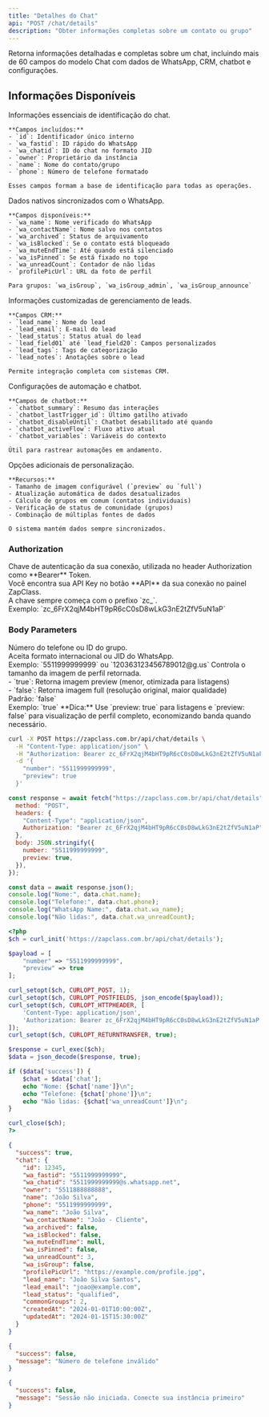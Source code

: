 ```yaml
---
title: "Detalhes do Chat"
api: "POST /chat/details"
description: "Obter informações completas sobre um contato ou grupo"
---
```


Retorna informações detalhadas e completas sobre um chat, incluindo mais de 60 campos do modelo Chat com dados de WhatsApp, CRM, chatbot e configurações.

## Informações Disponíveis

<AccordionGroup>
  <Accordion title="Dados Básicos" icon="address-card">
    Informações essenciais de identificação do chat.

    **Campos incluídos:**
    - `id`: Identificador único interno
    - `wa_fastid`: ID rápido do WhatsApp
    - `wa_chatid`: ID do chat no formato JID
    - `owner`: Proprietário da instância
    - `name`: Nome do contato/grupo
    - `phone`: Número de telefone formatado

    Esses campos formam a base de identificação para todas as operações.

  </Accordion>

  <Accordion title="Informações do WhatsApp" icon="whatsapp">
    Dados nativos sincronizados com o WhatsApp.

    **Campos disponíveis:**
    - `wa_name`: Nome verificado do WhatsApp
    - `wa_contactName`: Nome salvo nos contatos
    - `wa_archived`: Status de arquivamento
    - `wa_isBlocked`: Se o contato está bloqueado
    - `wa_muteEndTime`: Até quando está silenciado
    - `wa_isPinned`: Se está fixado no topo
    - `wa_unreadCount`: Contador de não lidas
    - `profilePicUrl`: URL da foto de perfil

    Para grupos: `wa_isGroup`, `wa_isGroup_admin`, `wa_isGroup_announce`

  </Accordion>

  <Accordion title="Dados de Lead/CRM" icon="user-tag">
    Informações customizadas de gerenciamento de leads.

    **Campos CRM:**
    - `lead_name`: Nome do lead
    - `lead_email`: E-mail do lead
    - `lead_status`: Status atual do lead
    - `lead_field01` até `lead_field20`: Campos personalizados
    - `lead_tags`: Tags de categorização
    - `lead_notes`: Anotações sobre o lead

    Permite integração completa com sistemas CRM.

  </Accordion>

  <Accordion title="Chatbot e Automação" icon="robot">
    Configurações de automação e chatbot.

    **Campos de chatbot:**
    - `chatbot_summary`: Resumo das interações
    - `chatbot_lastTrigger_id`: Último gatilho ativado
    - `chatbot_disableUntil`: Chatbot desabilitado até quando
    - `chatbot_activeFlow`: Fluxo ativo atual
    - `chatbot_variables`: Variáveis do contexto

    Útil para rastrear automações em andamento.

  </Accordion>

  <Accordion title="Configurações Especiais" icon="gear">
    Opções adicionais de personalização.

    **Recursos:**
    - Tamanho de imagem configurável (`preview` ou `full`)
    - Atualização automática de dados desatualizados
    - Cálculo de grupos em comum (contatos individuais)
    - Verificação de status de comunidade (grupos)
    - Combinação de múltiplas fontes de dados

    O sistema mantém dados sempre sincronizados.

  </Accordion>
</AccordionGroup>

### Authorization

<ParamField path="api_key" type="string" required>
  Chave de autenticação da sua conexão, utilizada no header Authorization como
  **Bearer** Token. <br />
  Você encontra sua API Key no botão **API** da sua conexão no painel ZapClass. <br />
  A chave sempre começa com o prefixo `zc_`. <br />
  Exemplo: `zc_6FrX2qjM4bHT9pR6cC0sD8wLkG3nE2tZfV5uN1aP`
</ParamField>

### Body Parameters

<ParamField path="number" type="string" required>
  Número do telefone ou ID do grupo. <br />
  Aceita formato internacional ou JID do WhatsApp. <br />
  Exemplo: `5511999999999` ou `120363123456789012@g.us`
</ParamField>

<ParamField path="preview" type="boolean">
  Controla o tamanho da imagem de perfil retornada. <br />
  - `true`: Retorna imagem preview (menor, otimizada para listagens) <br />
  - `false`: Retorna imagem full (resolução original, maior qualidade) <br />
  Padrão: `false` <br />
  Exemplo: `true`
</ParamField>

<Tip>
  **Dica:** Use `preview: true` para listagens e `preview: false` para
  visualização de perfil completo, economizando banda quando necessário.
</Tip>

<RequestExample>

```bash cURL
curl -X POST https://zapclass.com.br/api/chat/details \
  -H "Content-Type: application/json" \
  -H "Authorization: Bearer zc_6FrX2qjM4bHT9pR6cC0sD8wLkG3nE2tZfV5uN1aP" \
  -d '{
    "number": "5511999999999",
    "preview": true
  }'
```

```javascript JavaScript
const response = await fetch("https://zapclass.com.br/api/chat/details", {
  method: "POST",
  headers: {
    "Content-Type": "application/json",
    Authorization: "Bearer zc_6FrX2qjM4bHT9pR6cC0sD8wLkG3nE2tZfV5uN1aP",
  },
  body: JSON.stringify({
    number: "5511999999999",
    preview: true,
  }),
});

const data = await response.json();
console.log("Nome:", data.chat.name);
console.log("Telefone:", data.chat.phone);
console.log("WhatsApp Name:", data.chat.wa_name);
console.log("Não lidas:", data.chat.wa_unreadCount);
```

```php PHP
<?php
$ch = curl_init('https://zapclass.com.br/api/chat/details');

$payload = [
    "number" => "5511999999999",
    "preview" => true
];

curl_setopt($ch, CURLOPT_POST, 1);
curl_setopt($ch, CURLOPT_POSTFIELDS, json_encode($payload));
curl_setopt($ch, CURLOPT_HTTPHEADER, [
    'Content-Type: application/json',
    'Authorization: Bearer zc_6FrX2qjM4bHT9pR6cC0sD8wLkG3nE2tZfV5uN1aP'
]);
curl_setopt($ch, CURLOPT_RETURNTRANSFER, true);

$response = curl_exec($ch);
$data = json_decode($response, true);

if ($data['success']) {
    $chat = $data['chat'];
    echo "Nome: {$chat['name']}\n";
    echo "Telefone: {$chat['phone']}\n";
    echo "Não lidas: {$chat['wa_unreadCount']}\n";
}

curl_close($ch);
?>
```

</RequestExample>

<ResponseExample>

```json 200
{
  "success": true,
  "chat": {
    "id": 12345,
    "wa_fastid": "5511999999999",
    "wa_chatid": "5511999999999@s.whatsapp.net",
    "owner": "5511888888888",
    "name": "João Silva",
    "phone": "5511999999999",
    "wa_name": "João Silva",
    "wa_contactName": "João - Cliente",
    "wa_archived": false,
    "wa_isBlocked": false,
    "wa_muteEndTime": null,
    "wa_isPinned": false,
    "wa_unreadCount": 3,
    "wa_isGroup": false,
    "profilePicUrl": "https://example.com/profile.jpg",
    "lead_name": "João Silva Santos",
    "lead_email": "joao@example.com",
    "lead_status": "qualified",
    "commonGroups": 2,
    "createdAt": "2024-01-01T10:00:00Z",
    "updatedAt": "2024-01-15T15:30:00Z"
  }
}
```

```json 400
{
  "success": false,
  "message": "Número de telefone inválido"
}
```

```json 500
{
  "success": false,
  "message": "Sessão não iniciada. Conecte sua instância primeiro"
}
```

</ResponseExample>
